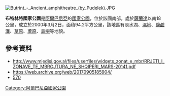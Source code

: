{{Citecheck|time=2021-02-06T08:26:47+00:00}}
[[Image:Butrint_-_Ancient_amphitheatre_(by_Pudelek).JPG|right]]
{{coord|39|44|51|N|20|1|13|E|format=dms|display=title}}

'''布特林特國家公園'''是[[阿爾巴尼亞|阿爾巴尼亞]]的[[國家公園|國家公園]]，位於該國南部，處於[[薩蘭達|薩蘭達]]以南18公里，成立於2000年3月2日，面積94.2平方公里，該地區有淡水湖、[[濕地|濕地]]、[[鹽鹼灘|鹽鹼灘]]、[[草原|草原]]、[[蘆原|蘆原]]、[[島嶼|島嶼]]等地貌。

==參考資料==
* http://www.mjedisi.gov.al/files/userfiles/widgets_zonat_e_mbr/RRJETI_I_ZONAVE_TE_MBROJTURA_NE_SHQIPERI_MARS-20141.pdf {{Wayback|url=http://www.mjedisi.gov.al/files/userfiles/widgets_zonat_e_mbr/RRJETI_I_ZONAVE_TE_MBROJTURA_NE_SHQIPERI_MARS-20141.pdf |date=20170905185904 }}
* https://web.archive.org/web/20170905185904/
* [https://whc.unesco.org/en/list/570 570] {{Wayback|url=https://whc.unesco.org/en/list/570 |date=20150524000554 }}

{{Albania-geo-stub}}
[[Category:阿爾巴尼亞國家公園|Category:阿爾巴尼亞國家公園]]